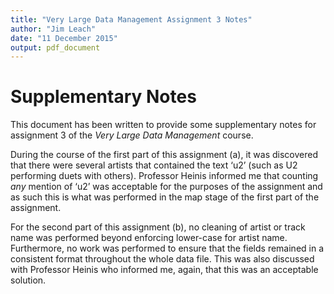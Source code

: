 ```yaml
---
title: "Very Large Data Management Assignment 3 Notes"
author: "Jim Leach"
date: "11 December 2015"
output: pdf_document
---
```


# Supplementary Notes

This document has been written to provide some supplementary notes for assignment 3 of the _Very Large Data Management_ course.

During the course of the first part of this assignment (a), it was discovered that there were several artists that contained the text 'u2' (such as U2 performing duets with others). Professor Heinis informed me that counting _any_ mention of 'u2' was acceptable for the purposes of the assignment and as such this is what was performed in the map stage of the first part of the assignment.

For the second part of this assignment (b), no cleaning of artist or track name was performed beyond enforcing lower-case for artist name. Furthermore, no work was performed to ensure that the fields remained in a consistent format throughout the whole data file. This was also discussed with Professor Heinis who informed me, again, that this was an acceptable solution. 